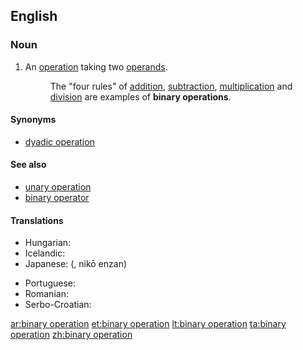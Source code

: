 ==English==

===Noun===
{{en-noun|head=[[binary]] [[operation]]}}

# {{context|algebra|lang=en}} An [[operation]] taking two [[operand]]s.
#: The "four rules" of [[addition]], [[subtraction]], [[multiplication]] and [[division]] are examples of '''binary operations'''.

====Synonyms====
* [[dyadic operation]]

====See also====
* [[unary operation]]
* [[binary operator]]

====Translations====
{{trans-top|two-operand operation}}
* Hungarian: {{t-|hu|kétváltozós művelet}}
* Icelandic: {{t|is|tvístæð aðgerð|f}}
* Japanese: {{Jpan|[[二項演算]]}} ({{Jpan|[[にこうえんざん]]}}, nikō enzan)
{{trans-mid}}
* Portuguese: {{t-|pt|operação binária|f}}
* Romanian: {{t-|ro|operație binară|f}}
* Serbo-Croatian: {{t-|sh|binarna operacija|f}}
{{trans-bottom}}

[[ar:binary operation]]
[[et:binary operation]]
[[lt:binary operation]]
[[ta:binary operation]]
[[zh:binary operation]]